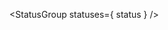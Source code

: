 
<StatusGroup statuses={ status } />

<Title />

<Description />

<Primary />

<ArgsTable story={PRIMARY_STORY} />

## Twig

- [Usage](#usage-)
- [Accessibility](#accessibility-)
- **Macro reference**
  - [Button](#button-options-)
  - [AnchorButton](#anchorbutton-options-)
  - [ButtonWithIcon](#buttonwithicon-iconoptions-buttonoptions-)

### Usage

Import `buttons.twig` and the macro, set your `options` and call the macro to output:

```twig
{% from "@miz/components/button/button.twig" import Button as button %}

{%- set myButtonOptions = {
  "text":   "My button",
  "type":   "submit",
  "class":  "miz-button--primary"
} -%}

{{ button( myButtonOptions ) }}
```

The above code will output:

```html
<!-- Button output -->
<button class="miz-button miz-button--primary" type="submit">My button</button>
```

See the **View** tab for each button variation to see an example of how it is being used.

### Accessibility

Buttons **must** have a discernible name for screenreaders. The `<button>` element can easily be made accessible by adding text that describes the button's use.

Our macros are made accessible easily by passing a value to the macro with the `text` parameter. Aria attributes can be added, if necessary, by using the `attributes` parameter.

```twig
{%- set ariaButtonExample = {
  "text":   "Submit",
  "attributes": {
    "aria-label": "Submit"
  }
} -%}
```

> _See https://dequeuniversity.com/rules/axe/3.2/button-name for more information._

### Macro reference

#### `Button( options )`

This is the default button you should use. Do not use this macro if you are simply wanting a link styled as a button; use the `AnchorButton()` macro instead.

| Param        | Default      | Values | Description                               |
| ------------ | ------------ | ------ | ----------------------------------------- |
| `class`      | `miz-button` | String | Additional classes appended to the button |
| `attributes` | `null`       | Object | Attributes to be applied to the button    |
| `type`       | `button`     | String | One of `button`, `submit`, or `reset`     |
| `text`       | `Button`     | String | The text to be displayed on the button    |

#### `AnchorButton( options )`

Our `.miz-button` classes are primarily meant to be used with a `<button>` element. You _can_ use these classes on `<a>` or `<input>` elements (though some browsers may apply a slightly different rendering).

When using button classes on `<a>` elements that are used to trigger functionality give these links a `role="button"` attribute to appropriately convey their purpose to screen readers.

> **Note:** While it may not break functionality to use the `.miz-button` classes on an `<a>` tag, consider whether a simple link without the class may serve you just as well. Buttons _should_ convey a level of interactivity to the user that normal links to other webpages do not.

| Param        | Default         | Values | Description                                      |
| ------------ | --------------- | ------ | ------------------------------------------------ |
| `class`      | `miz-button`    | String | Additional classes appended to the anchor button |
| `attributes` | `null`          | Object | Attributes to be applied to the anchor button    |
| `href`       | `#`             | String | The URL for the anchor button                    |
| `text`       | `Anchor button` | String | The text to be displayed in the anchor button    |

#### `ButtonWithIcon( iconOptions, buttonOptions )`

If you need an [Icon](/components/detail/miz-icons--sizes.html) placed within the button, use the `ButtonWithIcon()` [macro](/components/detail/miz-buttons--icon.html) and pass an additional Icon object to the macro along with your Button options.

> **Note:** As of the current release, this macro only supports placing the Icon in front of the text and not the reverse. If necessary, we will provide this variant in a future release.

`iconOptions`

| Param        | Default            | Values | Description                                                                                 |
| ------------ | ------------------ | ------ | ------------------------------------------------------------------------------------------- |
| `class`      | `miz-icon--button` | String | Additional classes appended to the button                                                   |
| `attributes` | `null`             | Object | Attributes to be applied to the button                                                      |
| `name`       | `''`               | String | Name of the [MDI](https://material.io/resources/icons/?style=baseline) icon you want to use |

`buttonOptions`

| Param        | Default            | Values | Description                               |
| ------------ | ------------------ | ------ | ----------------------------------------- |
| `class`      | `miz-button--icon` | String | Additional classes appended to the button |
| `attributes` | `null`             | Object | Attributes to be applied to the button    |
| `type`       | `button`           | String | One of `button`, `submit`, or `reset`     |
| `text`       | `Button`           | String | The text to be displayed on the button    |
